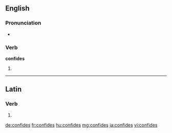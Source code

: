 ==English==

===Pronunciation===
* {{rhymes|aɪdz}}

===Verb===
'''confides'''

# {{third-person singular of|confide}}

----

==Latin==

===Verb===
{{la-verb-form|cōnfīdēs}}

# {{conjugation of|confido|cōnfīdō|2|s|fut|act|ind|lang=la}}

[[de:confides]]
[[fr:confides]]
[[hu:confides]]
[[mg:confides]]
[[ja:confides]]
[[vi:confides]]